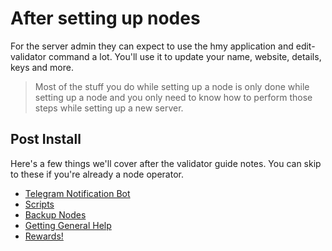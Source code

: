 # After setting up nodes
For the server admin they can expect to use the hmy application and edit-validator command a lot. You'll use it to update your name, website, details, keys and more.
> Most of the stuff you do while setting up a node is only done while setting up a node and you only need to know how to perform those steps while setting up a new server.
## Post Install
Here's a few things we'll cover after the validator guide notes. You can skip to these if you're already a node operator.
- [Telegram Notification Bot](/post/tools/telegrambot)
- [Scripts](/post/tools/scripts/)  
- [Backup Nodes](/post/tools/backup)  
- [Getting General Help](/general)  
- [Rewards!](/rewards)